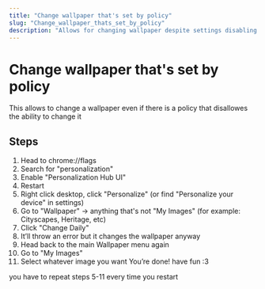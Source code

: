 ```yaml
---
title: "Change wallpaper that's set by policy"
slug: "Change_wallpaper_thats_set_by_policy"
description: "Allows for changing wallpaper despite settings disabling it"
---
```


# Change wallpaper that's set by policy
This allows to change a wallpaper even if there is a policy that disallowes the ability to change it

## Steps 
1. Head to chrome://flags
2. Search for "personalization"
3. Enable "Personalization Hub UI"
4. Restart
5. Right click desktop, click "Personalize" (or find "Personalize your device" in settings)
6. Go to "Wallpaper" -> anything that's not "My Images" (for example: Cityscapes, Heritage, etc)
7. Click "Change Daily"
8. It’ll throw an error but it changes the wallpaper anyway
9. Head back to the main Wallpaper menu again
10. Go to "My Images"
11. Select whatever image you want
You’re done! have fun :3

you have to repeat steps 5-11 every time you restart
